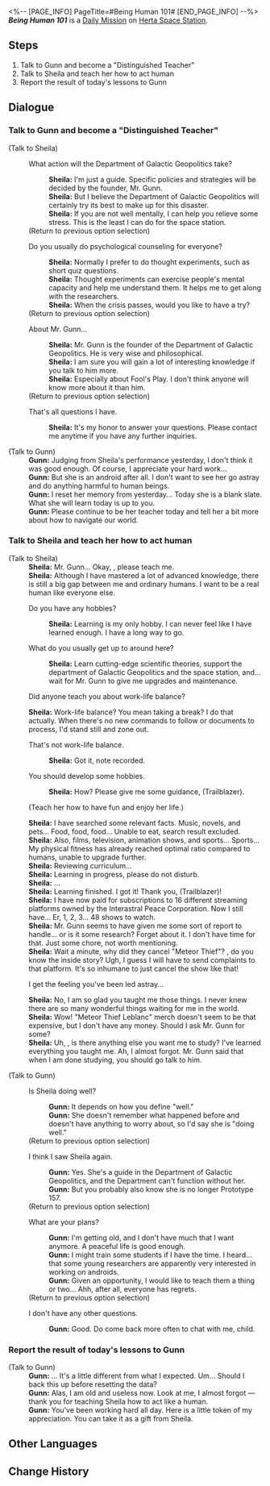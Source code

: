 <%-- [PAGE_INFO]
PageTitle=#Being Human 101#
[END_PAGE_INFO] --%>
{{Stub|Dialogue.}}
{{Mission Infobox
|id            = 3000523
|title         = 
|image         = <!--Mission Being Human 101.png-->
|type          = Daily
|event_name    = 
|chapter       = 
|requirements  = {{subst:void|<!--Unknown: {"Type":"Manual"}-->}}
|summary       = <!--official mission summary from Fate's Atlas-->
|characters    = Gunn; Sheila; Trailblazer
|startLocation = [[Herta Space Station]] - [[Master Control Zone]]
|world         = Herta Space Station
|area          = Master Control Zone
|prev          = 
|next          = 
|rewards       = Credit*5,000
}}
'''''Being Human 101''''' is a [[Daily Mission]] on [[Herta Space Station]].

==Steps==
# Talk to Gunn and become a "Distinguished Teacher"
# Talk to Sheila and teach her how to act human
# Report the result of today's lessons to Gunn

<!--
==Gameplay Notes==

--><!--
==Trial Character==

-->
==Dialogue==
{{Stub Dialogue}}

===Talk to Gunn and become a "Distinguished Teacher"{{subst:void|<!--300052301-->}}===
{{Mission Description|type=daily|location=Master Control Zone|Gunn, the founder of the Department of Galactic Geopolitics, comes to you. He wants you to teach a special student, and you're going to teach her some unique lessons...}}
{{Dialogue Start}}

;(Talk to Sheila)
:{{DIcon|Talk}} What action will the Department of Galactic Geopolitics take?
::'''Sheila:''' I'm just a guide. Specific policies and strategies will be decided by the founder, Mr. Gunn.
::'''Sheila:''' But I believe the Department of Galactic Geopolitics will certainly try its best to make up for this disaster.
::'''Sheila:''' If you are not well mentally, I can help you relieve some stress. This is the least I can do for the space station.
:;(Return to previous option selection)
:{{DIcon|Talk}} Do you usually do psychological counseling for everyone?
::'''Sheila:''' Normally I prefer to do thought experiments, such as short quiz questions.
::'''Sheila:''' Thought experiments can exercise people's mental capacity and help me understand them. It helps me to get along with the researchers.
::'''Sheila:''' When the crisis passes, would you like to have a try?
:;(Return to previous option selection)
:{{DIcon|Talk}} About Mr. Gunn...
::'''Sheila:''' Mr. Gunn is the founder of the Department of Galactic Geopolitics. He is very wise and philosophical.
::'''Sheila:''' I am sure you will gain a lot of interesting knowledge if you talk to him more.
::'''Sheila:''' Especially about Fool's Play. I don't think anyone will know more about it than him.
:;(Return to previous option selection)
:{{DIcon|Exit}} That's all questions I have.
::'''Sheila:''' It's my honor to answer your questions. Please contact me anytime if you have any further inquiries.

;(Talk to Gunn)
:'''Gunn:''' Judging from Sheila's performance yesterday, I don't think it was good enough. Of course, I appreciate your hard work...
:'''Gunn:''' But she is an android after all. I don't want to see her go astray and do anything harmful to human beings.
:'''Gunn:''' I reset her memory from yesterday... Today she is a blank slate. What she will learn today is up to you.
:'''Gunn:''' Please continue to be her teacher today and tell her a bit more about how to navigate our world.
{{Dialogue End}}

===Talk to Sheila and teach her how to act human{{subst:void|<!--300052302-->}}===
{{Mission Description|type=daily|location=Master Control Zone|update|Your student, Sheila, is an android, and you're going to teach her how to act like a human.}}
{{Dialogue Start}}

;(Talk to Sheila)
:'''Sheila:''' Mr. Gunn... Okay, {{MC|m=mister|f=miss}}, please teach me.
:'''Sheila:''' Although I have mastered a lot of advanced knowledge, there is still a big gap between me and ordinary humans. I want to be a real human like everyone else.
:{{DIcon|Arrow}} Do you have any hobbies?
::'''Sheila:''' Learning is my only hobby. I can never feel like I have learned enough. I have a long way to go.
:{{DIcon|Arrow}} What do you usually get up to around here?
::'''Sheila:''' Learn cutting-edge scientific theories, support the department of Galactic Geopolitics and the space station, and... wait for Mr. Gunn to give me upgrades and maintenance.
:{{DIcon|Arrow}} Did anyone teach you about work-life balance?
:'''Sheila:''' Work-life balance? You mean taking a break? I do that actually. When there's no new commands to follow or documents to process, I'd stand still and zone out.
:{{DIcon|Arrow}} That's not work-life balance.
::'''Sheila:''' Got it, note recorded.
:{{DIcon|Arrow}} You should develop some hobbies.
::'''Sheila:''' How? Please give me some guidance, (Trailblazer).
:{{DIcon|Arrow}} (Teach her how to have fun and enjoy her life.)
:'''Sheila:''' I have searched some relevant facts. Music, novels, and pets... Food, food, food... Unable to eat, search result excluded.
:'''Sheila:''' Also, films, television, animation shows, and sports... Sports... My physical fitness has already reached optimal ratio compared to humans, unable to upgrade further.
:'''Sheila:''' Reviewing curriculum...
:'''Sheila:''' Learning in progress, please do not disturb.
:'''Sheila:''' ...
:'''Sheila:''' Learning finished. I got it! Thank you, (Trailblazer)!
:'''Sheila:''' I have now paid for subscriptions to 16 different streaming platforms owned by the Interastral Peace Corporation. Now I still have... Er, 1, 2, 3... 48 shows to watch.
:'''Sheila:''' Mr. Gunn seems to have given me some sort of report to handle... or is it some research? Forget about it. I don't have time for that. Just some chore, not worth mentioning.
:'''Sheila:''' Wait a minute, why did they cancel "Meteor Thief"? {{MC|m=Mister|f=Miss}}, do you know the inside story? Ugh, I guess I will have to send complaints to that platform. It's so inhumane to just cancel the show like that!
:{{DIcon|Arrow}} I get the feeling you've been led astray...
:'''Sheila:''' No, I am so glad you taught me those things. I never knew there are so many wonderful things waiting for me in the world.
:'''Sheila:''' Wow! "Meteor Thief Leblanc" merch doesn't seem to be that expensive, but I don't have any money. Should I ask Mr. Gunn for some?
:'''Sheila:''' Uh, {{MC|m=mister|f=miss}}, is there anything else you want me to study? I've learned everything you taught me. Ah, I almost forgot. Mr. Gunn said that when I am done studying, you should go talk to him.

;(Talk to Gunn)
:{{DIcon|Talk}} Is Sheila doing well?
::'''Gunn:''' It depends on how you define "well."
::'''Gunn:''' She doesn't remember what happened before and doesn't have anything to worry about, so I'd say she is "doing well."
:;(Return to previous option selection)
:{{DIcon|Talk}} I think I saw Sheila again.
::'''Gunn:''' Yes. She's a guide in the Department of Galactic Geopolitics, and the Department can't function without her.
::'''Gunn:''' But you probably also know she is no longer Prototype 157.
:;(Return to previous option selection)
:{{DIcon|Talk}} What are your plans?
::'''Gunn:''' I'm getting old, and I don't have much that I want anymore. A peaceful life is good enough.
::'''Gunn:''' I might train some students if I have the time. I heard... that some young researchers are apparently very interested in working on androids.
::'''Gunn:''' Given an opportunity, I would like to teach them a thing or two... Ahh, after all, everyone has regrets.
:;(Return to previous option selection)
:{{DIcon|Exit}} I don't have any other questions.
::'''Gunn:''' Good. Do come back more often to chat with me, child.
{{Dialogue End}}

===Report the result of today's lessons to Gunn{{subst:void|<!--300052303-->}}===
{{Mission Description|type=daily|location=Master Control Zone|update|Sheila has made remarkable progress in acting human. But you're not sure if Gunn will be satisfied with the result...}}
{{Dialogue Start}}

;(Talk to Gunn)
:'''Gunn:''' ... It's a little different from what I expected. Um... Should I back this up before resetting the data?
:'''Gunn:''' Alas, I am old and useless now. Look at me, I almost forgot &mdash; thank you for teaching Sheila how to act like a human.
:'''Gunn:''' You've been working hard all day. Here is a little token of my appreciation. You can take it as a gift from Sheila.
{{Dialogue End}}

==Other Languages==
{{Other Languages
|en   = Being Human 101
|zhs  = 教她做人
|zht  = 教她做人
|ja   = 身の処し方を教える
|ko   = 사람 됨됨이 교육
|es   = {{MC|f=Profesora|m=Profesor}} de la vida
|fr   = Être humain pour les nuls
|ru   = Научите её быть человеком
|th   = ชี้แนะวิถีแห่งมนุษย์
|vi   = Dạy Cô Ấy Cách Làm Người
|de   = Kurs in Menschlichkeit
|id   = Ajari Dia Cara Bertindak
|pt   = Seres Humanos para Idiotas
}}

==Change History==
{{Change History|1.0}}

